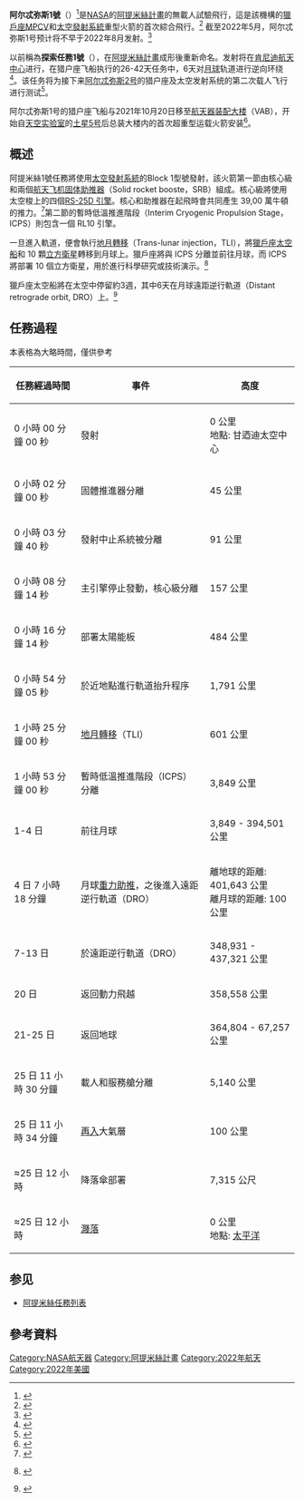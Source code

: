 {{future}}
{{translating|[[:en:Artemis_1|:en:Artemis 1]]||tpercent=|time=2020-12-27UTC12:34:48}}
{{noteTA
|1=zh-cn:阿尔忒弥斯; zh-tw:阿提米絲; zh-hk:月亮女神;
|2=zh-cn:肯尼迪航天中心; zh-tw:甘迺迪太空中心; zh-hk:甘迺迪太空中心;
|3=zh-cn:航天飞机; zh-tw:太空梭; zh-hk:穿梭機;
|4=zh-tw:推進器;zh-cn:助推器;
|5=zh-tw:推進燃料;zh-cn:推进剂;
|5=zh-tw:引擎;zh-cn:发动机;
}}
{{Infobox spaceflight
| name               = 阿提米絲1號
| names_list         = 阿提米絲1號
| image              = KSC-20220318-PH-KLS01 0037.jpg
| image_caption      = 阿提米絲1號在 39B 發射台準備進行濕彩排
| image_size         = 300px
| mission_type       = 無人月球軌道試驗飛行
| operator           = [[NASA|NASA]]
| COSPAR_ID          = 
| SATCAT             = 
| website            = {{url|www.nasa.gov/artemis-1}}
| mission_duration   = 26-42 天 (計畫)<ref name="SFN20200518">{{cite web|last=Clark|first=Stephen|url=https://spaceflightnow.com/2020/05/18/nasa-will-likely-add-a-rendezvous-test-to-the-first-piloted-orion-space-mission/|title=NASA will likely add a rendezvous test to the first piloted Orion space mission|publisher=Spaceflight Now|date=18 May 2020|access-date=19 May 2020}}</ref>
| distance_travelled = 
| spacecraft         = [[獵戶座太空船|獵戶座太空船 CM-002]]
| spacecraft_type    = [[獵戶座太空船|獵戶座太空船 MPCV]]
| spacecraft_bus     = 
| manufacturer       = [[波音|波音]]<br/>[[洛克希德·馬丁|洛克希德·馬丁]]<br/>[[空中客车国防航天|空中巴士國防與太空]]
| payload_mass       = 
| power              = 
| launch_date        = 2022 年 8 月下旬 (計畫)<ref>{{Cite web |last=Gebhardt |first=Chris |date=2022-06-24 |title=SLS readies for roll back to VAB; final launch preparations to begin |url=https://www.nasaspaceflight.com/2022/06/sls-readiness-june-2022/ |access-date=2022-06-25 |website=NASASpaceFlight.com |language=en-US}}</ref>
| launch_rocket      = [[太空發射系統|太空發射系統]] Block 1
| launch_site        = [[肯尼迪航天中心|甘迺迪太空中心]] [[肯尼迪航天中心39号发射台|LC-39B]]
| launch_contractor  = [[NASA|NASA]]
| recovery_by        = 美國海軍
| landing_date       = TBD
| landing_site       = [[太平洋|太平洋]]
| orbit_reference    = [[繞月軌道|繞月軌道]]
| orbit_regime       = 
| orbit_periapsis    = 
| orbit_apoapsis     = 
| orbit_inclination  = 
| orbit_period       = 6 天
| apsis              = gee
| interplanetary     = {{Infobox spaceflight/IP
  | type             = orbiter
  | object           = [[月球|月球]]
  | arrival_date     = 
  | departure_date   = 
  | apsis            = 
}}
| insignia           = Exploration Mission-1 patch.png
| insignia_caption   = 阿提米絲1號任務徽章
| insignia_size      = 200px
| programme          = '''[[阿耳忒弥斯计划|阿耳忒弥斯计划]]'''
| previous_mission   = [[上升中止2號|上升中止2號]]
| next_mission       = [[阿尔忒弥斯2号|阿尔忒弥斯2号]]
}}
'''阿尔忒弥斯1號'''（{{lang-en|Artemis I}}）<ref>{{cite report |title=Artemis : brand book |location=Washington, D.C. |publisher=National Aeronautics and Space Administration |date=2019 |id=NP-2019-07-2735-HQ |quote=MISSION NAMING CONVENTION. While Apollo mission patches used numbers and roman numerals throughout the program, Artemis mission names will use a roman numeral convention. }}</ref>是[[NASA|NASA]]的[[阿提米絲計畫|阿提米絲計畫]]的無載人試驗飛行，這是該機構的[[獵戶座太空船|獵戶座MPCV]]和[[太空發射系統|太空發射系統]]重型火箭的首次綜合飛行。<ref>{{cite news|url=https://www.theverge.com/2019/5/17/18627839/nasa-administrator-jim-bridenstine-artemis-moon-program-budget-amendment|title=NASA administrator on new Moon plan: 'We're doing this in a way that's never been done before'|last=Grush|first=Loren|date=2019-05-17|work=The Verge|access-date=2019-05-17|archive-date=2020-07-04|archive-url=https://web.archive.org/web/20200704091616/https://www.theverge.com/2019/5/17/18627839/nasa-administrator-jim-bridenstine-artemis-moon-program-budget-amendment|dead-url=no}}</ref>
截至2022年5月，阿尔忒弥斯1号预计将不早于2022年8月发射。<ref name="sfn-20220426">{{cite web |last=Clark |first=Stephen |url=https://spaceflightnow.com/2022/04/26/nasas-moon-rocket-rolls-back-to-vehicle-assembly-building-for-repairs/ |title=NASA's moon rocket rolls back to Vehicle Assembly Building for repairs |work=Spaceflight Now |date=2022-04-26 |access-date=2022-04-26}}</ref>

以前稱為'''探索任務1號'''（{{lang-en|Exploration Mission-1, EM-1}}），在[[阿提米絲計畫|阿提米絲計畫]]成形後重新命名。发射将在[[肯尼迪航天中心|肯尼迪航天中心]]{{le|肯尼迪航天中心39B号发射台|Kennedy Space Center Launch Complex 39B|39B号发射台}}进行，在猎户座飞船执行的26-42天任务中，6天对[[月球|月球]]轨道进行逆向环绕<ref>{{Cite web|title=NASA's Space Launch System Begins Integration in Preparation for Launch|url=http://dx.doi.org/10.2514/6.2021-4226.vid|access-date=2022-03-23|date=2021-11-08|work=dx.doi.org}}</ref>。该任务将为接下来[[阿尔忒弥斯2号|阿尔忒弥斯2号]]的猎户座及太空发射系统的第二次载人飞行进行测试<ref>{{Cite web|title=NASA will likely add a rendezvous test to the first piloted Orion space mission|url=https://spaceflightnow.com/2020/05/18/nasa-will-likely-add-a-rendezvous-test-to-the-first-piloted-orion-space-mission/|access-date=2022-03-23|author=Stephen Clark|date=2020-05-18|language=English}}</ref>。

阿尔忒弥斯1号的猎户座飞船与2021年10月20日移至[[航天器裝配大樓|航天器装配大楼]]（VAB），开始自[[天空实验室|天空实验室]]的[[土星5号运载火箭|土星5号]]后总装大楼内的首次超重型运载火箭安装<ref>{{Cite web|title=Stacking of Orion spacecraft caps assembly of first Artemis moon rocket|url=https://spaceflightnow.com/2021/10/21/stacking-of-orion-spacecraft-caps-assembly-of-first-artemis-moon-rocket/|access-date=2022-03-22|author=Stephen Clark|date=2021-10-21}}</ref>。

== 概述 ==
{{multiple image
 | align      = left
 | direction  = vertical

 | image1     = Artemis I (Mission Trajectory).webm
 | alt1       =
 | link1      =
 | thumbtime1 =
 | caption2   = 任務模擬動畫
}}
阿提米絲1號任務將使用[[太空發射系統|太空發射系統]]的Block 1型號發射，該火箭第一節由核心級和兩個[[航天飞机固体助推器|航天飞机固体助推器]]（Solid rocket booste，SRB）組成。核心級將使用太空梭上的四個[[航天飞机主发动机|RS-25D 引擎]]。核心和助推器在起飛時會共同產生 39,00 萬牛頓的推力。<ref name="SFN20210831">{{cite web|last=Clark|first=Stephen|url=https://spaceflightnow.com/2021/08/31/nasa-hopes-waning-for-sls-test-flight-this-year/|title=NASA's hopes waning for SLS test flight this year|publisher=Spaceflight Now|date=31 August 2021|access-date=1 September 2021}}</ref>第二節的暫時低溫推進階段（Interim Cryogenic Propulsion Stage，ICPS）則包含一個 RL10 引擎。

一旦進入軌道，便會執行[[地月轉移|地月轉移]]（Trans-lunar injection，TLI），將[[獵戶座太空船|獵戶座太空船]]和 10 顆[[立方衛星|立方衛星]]轉移到月球上。獵戶座將與 ICPS 分離並前往月球，而 ICPS 將部署 10 個立方衛星，用於進行科學研究或技術演示。<ref name="nasa-20211004">{{cite web |url=https://blogs.nasa.gov/artemis/2021/10/04/all-artemis-i-secondary-payloads-installed-in-rockets-orion-stage-adapter/|title=All Artemis I Secondary Payloads Installed in Rocket's Orion Stage Adapter |last=Harbaugh|first=Jennifer|publisher=NASA|date=4 October 2021|access-date=6 October 2021}} {{PD-notice}}</ref>

獵戶座太空船將在太空中停留約3週，其中6天在月球遠距逆行軌道（Distant retrograde orbit, DRO）上。<ref name="Nov15">{{cite web |date=27 November 2015 |title=The Ins and Outs of NASA's First Launch of SLS and Orion |url=http://www.nasa.gov/feature/the-ins-and-outs-of-nasa-s-first-launch-of-sls-and-orion |access-date=3 May 2016 |publisher=NASA}} {{PD-notice}}</ref>

== 任務過程 ==
本表格為大略時間，僅供參考
{| class="wikitable alternation"
! 任務經過時間
! 事件
! 高度
|-
| 0 小時 00 分鐘 00 秒
| 發射
| 0 公里<br/>地點: 甘迺迪太空中心
|-
| 0 小時 02 分鐘 00 秒
| 固體推進器分離
| 45 公里
|-
| 0 小時 03 分鐘 40 秒
| 發射中止系統被分離
| 91 公里
|-
| 0 小時 08 分鐘 14 秒
| 主引擎停止發動，核心級分離
| 157 公里
|-
| 0 小時 16 分鐘 14 秒
| 部署太陽能板
| 484 公里
|-
| 0 小時 54 分鐘 05 秒
| 於近地點進行軌道抬升程序
| 1,791 公里
|-
| 1 小時 25 分鐘 00 秒
| [[地月轉移|地月轉移]]（TLI）
| 601 公里
|-
| 1 小時 53 分鐘 00 秒
| 暫時低溫推進階段（ICPS）分離
| 3,849 公里
|-
| 1-4 日
| 前往月球
| 3,849 - 394,501 公里
|-
| 4 日 7 小時 18 分鐘
| 月球[[重力助推|重力助推]]，之後進入遠距逆行軌道（DRO）
| 離地球的距離: 401,643 公里<br/>離月球的距離: 100 公里
|-
| 7-13 日 
| 於遠距逆行軌道（DRO）
| 348,931 - 437,321 公里
|-
| 20 日
| 返回動力飛越
| 358,558 公里
|-
| 21-25 日
| 返回地球
| 364,804 - 67,257 公里
|-
| 25 日 11 小時 30 分鐘
| 載人和服務艙分離
| 5,140 公里
|-
| 25 日 11 小時 34 分鐘
| [[再入|再入]]大氣層
| 100 公里
|-
| ≈25 日 12 小時
| 降落傘部署
| 7,315 公尺
|-
| ≈25 日 12 小時
| [[濺落|濺落]]
| 0 公里 <br/>地點: [[太平洋|太平洋]]
|}

==参见==
*[[阿提米絲任務列表|阿提米絲任務列表]]

==參考資料==
{{Reflist|2}}
{{阿耳忒弥斯计划}}
[[Category:NASA航天器|Category:NASA航天器]]
[[Category:阿提米絲計畫|Category:阿提米絲計畫]]
[[Category:2022年航天|Category:2022年航天]]
[[Category:2022年美國|Category:2022年美國]]